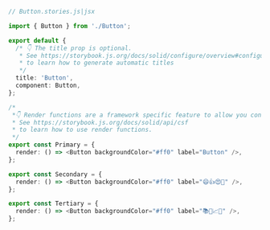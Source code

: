 ```ts
// Button.stories.js|jsx

import { Button } from './Button';

export default {
  /* 👇 The title prop is optional.
   * See https://storybook.js.org/docs/solid/configure/overview#configure-story-loading
   * to learn how to generate automatic titles
   */
  title: 'Button',
  component: Button,
};

/*
 *👇 Render functions are a framework specific feature to allow you control on how the component renders.
 * See https://storybook.js.org/docs/solid/api/csf
 * to learn how to use render functions.
 */
export const Primary = {
  render: () => <Button backgroundColor="#ff0" label="Button" />,
};

export const Secondary = {
  render: () => <Button backgroundColor="#ff0" label="😄👍😍💯" />,
};

export const Tertiary = {
  render: () => <Button backgroundColor="#ff0" label="📚📕📈🤓" />,
};
```
